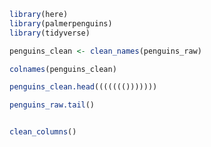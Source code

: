 


```r
library(here)
library(palmerpenguins)
library(tidyverse)

```

```r
penguins_clean <- clean_names(penguins_raw) 

colnames(penguins_clean)
```

```r
penguins_clean.head((((((()))))))

penguins_raw.tail()


clean_columns()

```

```r

```

